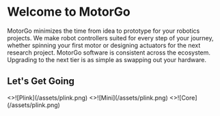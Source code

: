 
# Welcome to MotorGo

MotorGo minimizes the time from idea to prototype for your robotics projects. We make robot controllers suited for every step of your journey, whether spinning your first motor or designing actuators for the next research project. MotorGo software is consistent across the ecosystem. Upgrading to the next tier is as simple as swapping out your hardware.

## Let's Get Going

<Cards>
  <Cards.Card title="Plink 1" href="/motorgo_plink_1/" arrow >
    <>![Plink](/assets/plink.png)</>
  </Cards.Card>
  <Cards.Card
    title="Mini 1"
    href="/motorgo_mini_1/"
    arrow
  >
    <>![Mini](/assets/plink.png)</>
  </Cards.Card>
  <Cards.Card
    title="Core 1"
    href="/motorgo_core_1/"
    arrow
  >
    <>![Core](/assets/plink.png)</>
    </Cards.Card>
</Cards>
